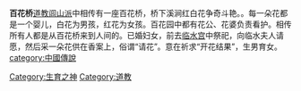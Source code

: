 '''百花桥'''[[道教|道教]][[闾山派|闾山派]]中相传有一座百花桥，桥下溪涧红白花争奇斗艳。。每一朵花都是一个婴儿，白花为男孩，红花为女孩。百花园中都有花公、花婆负责看护。相传所有人都是从百花桥来到人间的。已婚妇女，前去[[临水宫|临水宫]]中祭祀，向临水夫人请愿，然后采一朵花供在香案上，俗谓“请花”。意在祈求“开花结果”，生男育女。
{{道教小作品}}
[[category:中國傳說|category:中國傳說]]
[[Category:生育之神|Category:生育之神]]
[[Category:道教|Category:道教]]